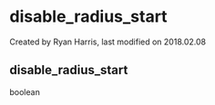 
# disable_radius_start 

 Created by  Ryan Harris, last modified on 2018.02.08

## disable_radius_start

boolean


